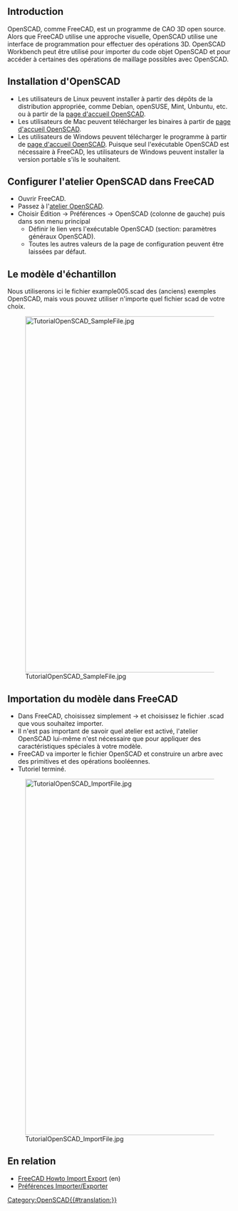<languages/>

{{TutorialInfo/fr
|Topic=Importer du code d'OpenSCAD
|Level=Débutant
|Time=30 minutes
|Author=r-frank
|FCVersion=0.16.6704
|Files=
}}

== Introduction ==

OpenSCAD, comme FreeCAD, est un programme de CAO 3D open source. Alors que FreeCAD utilise une approche visuelle, OpenSCAD utilise une interface de programmation pour effectuer des opérations 3D. OpenSCAD Workbench peut être utilisé pour importer du code objet OpenSCAD et pour accéder à certaines des opérations de maillage possibles avec OpenSCAD.

<span id="Installing_OpenSCAD"></span>
== Installation d'OpenSCAD ==

* Les utilisateurs de Linux peuvent installer à partir des dépôts de la distribution appropriée, comme Debian, openSUSE, Mint, Unbuntu, etc. ou à partir de la [http://www.openscad.org/ page d'accueil OpenSCAD].
* Les utilisateurs de Mac peuvent télécharger les binaires à partir de [http://www.openscad.org/ page d'accueil OpenSCAD].
* Les utilisateurs de Windows peuvent télécharger le programme à partir de [http://www.openscad.org/ page d'accueil OpenSCAD]. Puisque seul l'exécutable OpenSCAD est nécessaire à FreeCAD, les utilisateurs de Windows peuvent installer la version portable s'ils le souhaitent.

<span id="Configuring_OpenSCAD_workbench_in_FreeCAD"></span>
== Configurer l'atelier OpenSCAD dans FreeCAD ==

* Ouvrir FreeCAD.
* Passez à l'[[OpenSCAD_Workbench/fr|atelier OpenSCAD]].
* Choisir Édition → Préférences → OpenSCAD (colonne de gauche) puis dans son menu principal
** Définir le lien vers l'exécutable OpenSCAD (section: paramètres généraux OpenSCAD).
** Toutes les autres valeurs de la page de configuration peuvent être laissées par défaut.

<span id="The_sample_model"></span>
== Le modèle d'échantillon ==

<div class="mw-translate-fuzzy">
Nous utiliserons ici le fichier example005.scad des (anciens) exemples OpenSCAD, mais vous pouvez utiliser n'importe quel fichier scad de votre choix.
</div>

[[Image:TutorialOpenSCAD SampleFile.jpg|800px]]

<span id="Importing_the_model_in_FreeCAD"></span>
== Importation du modèle dans FreeCAD ==

* Dans FreeCAD, choisissez simplement {{KEY|Fichier}} → {{KEY|Ouvrir}} et choisissez le fichier .scad que vous souhaitez importer.
* Il n'est pas important de savoir quel atelier est activé, l'atelier OpenSCAD lui-même n'est nécessaire que pour appliquer des caractéristiques spéciales à votre modèle.
* FreeCAD va importer le fichier OpenSCAD et construire un arbre avec des primitives et des opérations booléennes.
* Tutoriel terminé.

[[Image:TutorialOpenSCAD_ImportFile.jpg|800px]]

<span id="Related"></span>
== En relation == 

* [[FreeCAD_Howto_Import_Export|FreeCAD Howto Import Export]] (en)
* [[Import_Export_Preferences/fr|Préférences Importer/Exporter]]

[[Category:OpenSCAD{{#translation:}}]]